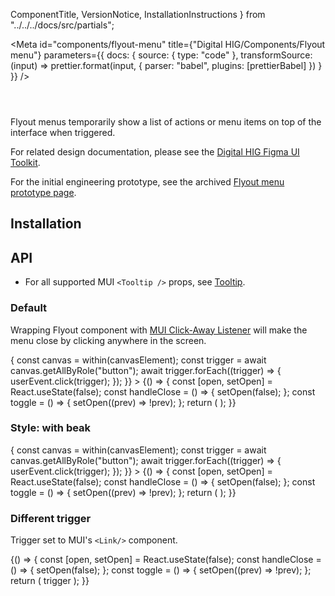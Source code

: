   ComponentTitle,
  VersionNotice,
  InstallationInstructions
} from "../../../docs/src/partials";

<Meta
  id="components/flyout-menu"
  title={"Digital HIG/Components/Flyout menu"}
  parameters={{
    docs: {
      source: {
        type: "code"
      },
      transformSource: (input) =>
        prettier.format(input, {
          parser: "babel",
          plugins: [prettierBabel]
        })
    }
  }}
/>

<ComponentTitle name="Flyout menu" status="Stable" />

<code>
  <VersionNotice packageName="flyout" version={version} />
</code>

Flyout menus temporarily show a list of actions or menu items on top of the interface when triggered.

For related design documentation, please see the [Digital HIG Figma UI Toolkit](https://www.figma.com/file/HDxfNz8r9nm08FzegCfHB8/flyout-menu?node-id=204%3A86118&t=yzyeJF2FUxSGv3c3-1).

For the initial engineering prototype, see the archived [Flyout menu prototype page](https://storybook.digital-help-stg.autodesk.com/iccc/prerelease/PR-659/index.html?path=/docs/components-flyout-menu--default-story).

## Installation

<InstallationInstructions
  componentImport="Flyout"
  name={name}
  peerDependencies={peerDependencies}
/>

## API

- For all supported MUI `<Tooltip />` props, see [Tooltip](https://mui.com/material-ui/api/tooltip/).

### Default

Wrapping Flyout component with [MUI Click-Away Listener](https://mui.com/base/react-click-away-listener/) will make the menu close by clicking anywhere in the screen.

<Canvas>
  <Story
    name="Default"
    play={async ({ canvasElement }) => {
      const canvas = within(canvasElement);
      const trigger = await canvas.getAllByRole("button");
      await trigger.forEach((trigger) => {
        userEvent.click(trigger);
      });
    }}
  >
    {() => {
      const [open, setOpen] = React.useState(false);
      const handleClose = () => {
        setOpen(false);
      };
      const toggle = () => {
        setOpen((prev) => !prev);
      };
      return (
        <ClickAwayListener onClickAway={handleClose}>
          <Flyout
            onClose={handleClose}
            open={open}
            menuItems={[
              { children: "Marble wall" },
              { children: "Volcano rock" },
              {
                children: "Kevlar carbon fibre",
                disabled: true
              },
              { children: "Dark marble" }
            ]}
          >
            <IconButton size="small" onClick={toggle} variant="text">
              <SvgIcon>
                <MoreIcon />
              </SvgIcon>
            </IconButton>
          </Flyout>
        </ClickAwayListener>
      );
    }}
  </Story>
</Canvas>

### Style: with beak

<Canvas>
  <Story
    name="Style: with beak"
    play={async ({ canvasElement }) => {
      const canvas = within(canvasElement);
      const trigger = await canvas.getAllByRole("button");
      await trigger.forEach((trigger) => {
        userEvent.click(trigger);
      });
    }}
  >
    {() => {
      const [open, setOpen] = React.useState(false);
      const handleClose = () => {
        setOpen(false);
      };
      const toggle = () => {
        setOpen((prev) => !prev);
      };
      return (
        <ClickAwayListener onClickAway={handleClose}>
          <Flyout
            arrow
            onClose={handleClose}
            open={open}
            menuItems={[
              { children: "Marble wall" },
              { children: "Volcano rock" },
              {
                children: "Kevlar carbon fibre",
                disabled: true
              },
              { children: "Dark marble" }
            ]}
          >
            <IconButton size="small" onClick={toggle} variant="text">
              <SvgIcon>
                <MoreIcon />
              </SvgIcon>
            </IconButton>
          </Flyout>
        </ClickAwayListener>
      );
    }}
  </Story>
</Canvas>

### Different trigger

Trigger set to MUI's `<Link/>` component.

<Canvas>
  <Story name="Different trigger">
    {() => {
      const [open, setOpen] = React.useState(false);
      const handleClose = () => {
        setOpen(false);
      };
      const toggle = () => {
        setOpen((prev) => !prev);
      };
      return (
        <ClickAwayListener onClickAway={handleClose}>
          <Flyout
            onClose={handleClose}
            open={open}
            menuItems={[
              { children: "Marble wall" },
              { children: "Volcano rock" },
              {
                children: "Kevlar carbon fibre",
                disabled: true
              },
              { children: "Dark marble" }
            ]}
          >
            <Typography>
              <Link onClick={toggle}>trigger</Link>
            </Typography>
          </Flyout>
        </ClickAwayListener>
      );
    }}
  </Story>
</Canvas>
